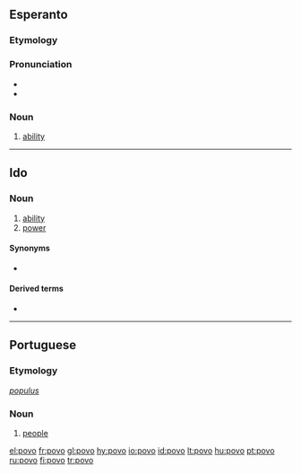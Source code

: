 ==Esperanto==

===Etymology===
{{eo der|povi|pov|o}}

===Pronunciation===
* {{IPA|/ˈpovo/|lang=eo}}
* {{hyphenation|po|vo}}

===Noun===
{{eo-noun}}

# [[ability]]

----
==Ido==

===Noun===
{{io-noun|pov}}

# [[ability]]
# [[power]]

====Synonyms====
* {{sense|ability}} {{l|io|habileso}}

====Derived terms====
* {{l|io|povar}}

----

==Portuguese==
{{wikipedia|lang=pt}}

===Etymology===
{{etyl|la|pt}} ''[[populus]]''

===Noun===
{{pt-noun|m|s}}

# [[people]]

[[el:povo]]
[[fr:povo]]
[[gl:povo]]
[[hy:povo]]
[[io:povo]]
[[id:povo]]
[[lt:povo]]
[[hu:povo]]
[[pt:povo]]
[[ru:povo]]
[[fi:povo]]
[[tr:povo]]